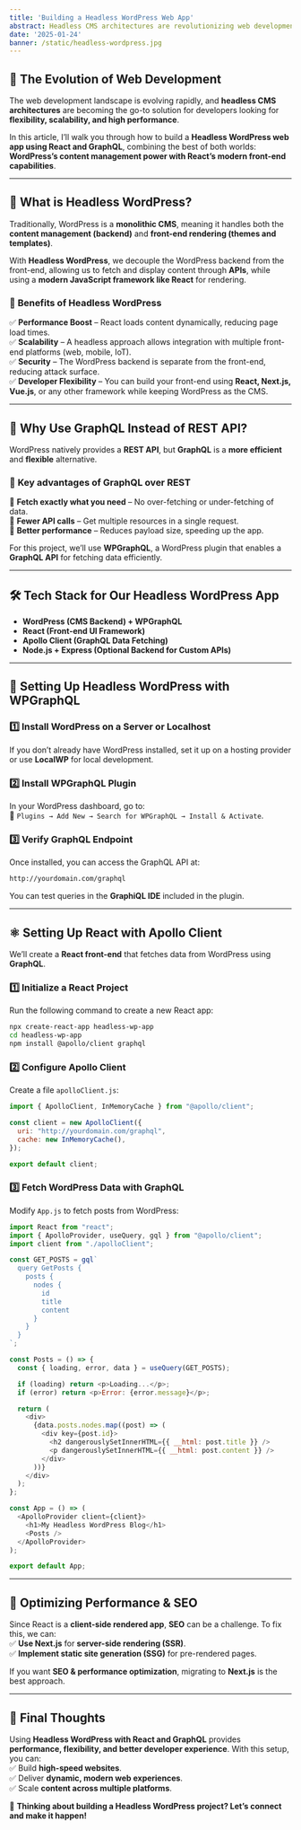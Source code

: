 ```yaml
---
title: 'Building a Headless WordPress Web App'
abstract: Headless CMS architectures are revolutionizing web development, offering unmatched flexibility and performance. In this article, I’ll guide you through building a Headless WordPress web app using React and GraphQL.
date: '2025-01-24'
banner: /static/headless-wordpress.jpg
---
```


## 🚀 The Evolution of Web Development

The web development landscape is evolving rapidly, and **headless CMS architectures** are becoming the go-to solution for developers looking for **flexibility, scalability, and high performance**.  

In this article, I’ll walk you through how to build a **Headless WordPress web app using React and GraphQL**, combining the best of both worlds: **WordPress’s content management power with React’s modern front-end capabilities**.

---

## 📌 What is Headless WordPress?

Traditionally, WordPress is a **monolithic CMS**, meaning it handles both the **content management (backend)** and **front-end rendering (themes and templates)**.

With **Headless WordPress**, we decouple the WordPress backend from the front-end, allowing us to fetch and display content through **APIs**, while using a **modern JavaScript framework like React** for rendering.

### 🚀 **Benefits of Headless WordPress**
✅ **Performance Boost** – React loads content dynamically, reducing page load times.  
✅ **Scalability** – A headless approach allows integration with multiple front-end platforms (web, mobile, IoT).  
✅ **Security** – The WordPress backend is separate from the front-end, reducing attack surface.  
✅ **Developer Flexibility** – You can build your front-end using **React, Next.js, Vue.js**, or any other framework while keeping WordPress as the CMS.  

---

## 🔗 Why Use GraphQL Instead of REST API?

WordPress natively provides a **REST API**, but **GraphQL** is a **more efficient** and **flexible** alternative.

### 📌 **Key advantages of GraphQL over REST**
🔹 **Fetch exactly what you need** – No over-fetching or under-fetching of data.  
🔹 **Fewer API calls** – Get multiple resources in a single request.  
🔹 **Better performance** – Reduces payload size, speeding up the app.  

For this project, we’ll use **WPGraphQL**, a WordPress plugin that enables a **GraphQL API** for fetching data efficiently.

---

## 🛠️ Tech Stack for Our Headless WordPress App

- **WordPress (CMS Backend) + WPGraphQL**
- **React (Front-end UI Framework)**
- **Apollo Client (GraphQL Data Fetching)**
- **Node.js + Express (Optional Backend for Custom APIs)**

---

## 🚀 Setting Up Headless WordPress with WPGraphQL

### 1️⃣ **Install WordPress on a Server or Localhost**
If you don’t already have WordPress installed, set it up on a hosting provider or use **LocalWP** for local development.

### 2️⃣ **Install WPGraphQL Plugin**
In your WordPress dashboard, go to:  
📌 `Plugins → Add New → Search for WPGraphQL → Install & Activate`.

### 3️⃣ **Verify GraphQL Endpoint**
Once installed, you can access the GraphQL API at:  
```bash
http://yourdomain.com/graphql
```
You can test queries in the **GraphiQL IDE** included in the plugin.

---

## ⚛️ Setting Up React with Apollo Client

We’ll create a **React front-end** that fetches data from WordPress using **GraphQL**.

### 1️⃣ **Initialize a React Project**
Run the following command to create a new React app:
```bash
npx create-react-app headless-wp-app
cd headless-wp-app
npm install @apollo/client graphql
```

### 2️⃣ **Configure Apollo Client**
Create a file `apolloClient.js`:
```javascript
import { ApolloClient, InMemoryCache } from "@apollo/client";

const client = new ApolloClient({
  uri: "http://yourdomain.com/graphql",
  cache: new InMemoryCache(),
});

export default client;
```

### 3️⃣ **Fetch WordPress Data with GraphQL**
Modify `App.js` to fetch posts from WordPress:
```javascript
import React from "react";
import { ApolloProvider, useQuery, gql } from "@apollo/client";
import client from "./apolloClient";

const GET_POSTS = gql`
  query GetPosts {
    posts {
      nodes {
        id
        title
        content
      }
    }
  }
`;

const Posts = () => {
  const { loading, error, data } = useQuery(GET_POSTS);

  if (loading) return <p>Loading...</p>;
  if (error) return <p>Error: {error.message}</p>;

  return (
    <div>
      {data.posts.nodes.map((post) => (
        <div key={post.id}>
          <h2 dangerouslySetInnerHTML={{ __html: post.title }} />
          <p dangerouslySetInnerHTML={{ __html: post.content }} />
        </div>
      ))}
    </div>
  );
};

const App = () => (
  <ApolloProvider client={client}>
    <h1>My Headless WordPress Blog</h1>
    <Posts />
  </ApolloProvider>
);

export default App;
```

---

## 🔧 Optimizing Performance & SEO

Since React is a **client-side rendered app**, **SEO** can be a challenge. To fix this, we can:  
✅ **Use Next.js** for **server-side rendering (SSR)**.  
✅ **Implement static site generation (SSG)** for pre-rendered pages.  

If you want **SEO & performance optimization**, migrating to **Next.js** is the best approach.

---

## 🎯 Final Thoughts

Using **Headless WordPress with React and GraphQL** provides **performance, flexibility, and better developer experience**. With this setup, you can:  
✅ Build **high-speed websites**.  
✅ Deliver **dynamic, modern web experiences**.  
✅ Scale **content across multiple platforms**.  

🚀 **Thinking about building a Headless WordPress project? Let’s connect and make it happen!**  
